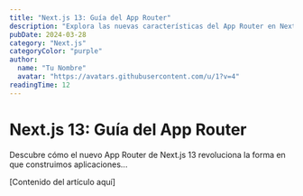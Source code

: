 ```yaml
---
title: "Next.js 13: Guía del App Router"
description: "Explora las nuevas características del App Router en Next.js 13 y cómo aprovecharlas al máximo..."
pubDate: 2024-03-28
category: "Next.js"
categoryColor: "purple"
author:
  name: "Tu Nombre"
  avatar: "https://avatars.githubusercontent.com/u/1?v=4"
readingTime: 12
---
```


# Next.js 13: Guía del App Router

Descubre cómo el nuevo App Router de Next.js 13 revoluciona la forma en que construimos aplicaciones...

[Contenido del artículo aquí]